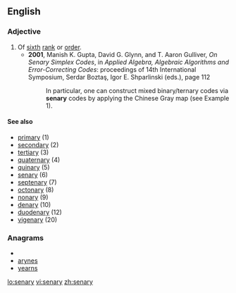 ==English==

===Adjective===
{{en-adj|-}}

# Of [[sixth]] [[rank]] or [[order]].
#*'''2001''', Manish K. Gupta, David G. Glynn, and T. Aaron Gulliver, ''On Senary Simplex Codes'', in ''Applied Algebra, Algebraic Algorithms and Error-Correcting Codes'': proceedings of 14th International Symposium, Serdar Boztaş, Igor E. Shparlinski (eds.), page 112
#*:In particular, one can construct mixed binary/ternary codes via '''senary''' codes by applying the Chinese Gray map (see Example 1).

====See also====
* [[primary]] (1)
* [[secondary]] (2)
* [[tertiary]] (3)
* [[quaternary]] (4)
* [[quinary]] (5)
* [[senary]] (6)
* [[septenary]] (7)
* [[octonary]] (8)
* [[nonary]] (9)
* [[denary]] (10)
* [[duodenary]] (12)
* [[vigenary]] (20)

===Anagrams===
* {{alphagram|aenrsy}}
* [[arynes#English|arynes]]
* [[yearns#English|yearns]]

[[lo:senary]]
[[vi:senary]]
[[zh:senary]]